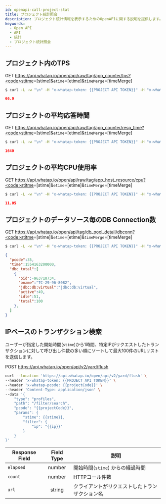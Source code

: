 ```yaml
---
id: openapi-call-project-stat
title: プロジェクト統計照会
description: プロジェクト統計情報を表示するためのOpenAPIに関する説明を提供します。
keywords:
  - Open API
  - API
  - 統計
  - プロジェクト統計照会
---
```


## プロジェクト内のTPS

<span class='apitype'>GET</span> https://api.whatap.io/open/api/raw/tag/app_counter/tps?<code>stitme</code>=[stime]&<code>etime</code>=[etime]&<code>timeMerge</code>=[timeMerge]

```bash title='command'
$ curl -L -w "\n" -H "x-whatap-token: {{PROJECT API TOKEN}}" -H "x-whatap-pcode: {{projectCode}}" "https://api.whatap.io/open/api/raw/tag/app_counter/tps?stime=1554163200000&etime=1554422400000&timeMerge=avg"
```

```json title='response'
66.0
```

## プロジェクトの平均応答時間

<span class='apitype'>GET</span> https://api.whatap.io/open/api/raw/tag/app_counter/resp_time?<code>stitme</code>=[stime]&<code>etime</code>=[etime]&<code>timeMerge</code>=[timeMerge]

```bash title='command'
$ curl -L -w "\n" -H "x-whatap-token: {{PROJECT API TOKEN}}" -H "x-whatap-pcode: {{projectCode}}" "https://api.whatap.io/open/api/raw/tag/app_counter/resp_time?stime=1554163200000&etime=1554422400000&timeMerge=avg"
```

```json title='response'
1640
```

## プロジェクトの平均CPU使用率

<span class='apitype'>GET</span> https://api.whatap.io/open/api/raw/tag/app_host_resource/cpu?<code>stitme</code>=[stime]&<code>etime</code>=[etime]&<code>timeMerge</code>=[timeMerge]

```bash title='command'
$ curl -L -w "\n" -H "x-whatap-token: {{PROJECT API TOKEN}}" -H "x-whatap-pcode: {{projectCode}}" "https://api.whatap.io/open/api/raw/tag/app_host_resource/cpu?stime=1554163200000&etime=1554422400000&timeMerge=avg"
```

```json title='response'
11.05
```

## プロジェクトのデータソース毎のDB Connection数

<span class='apitype'>GET</span> https://api.whatap.io/open/api/tag/db_pool_detail/dbconn?<code>stitme</code>=[stime]&<code>etime</code>=[etime]&<code>timeMerge</code>=[timeMerge]

```bash title='command'
$ curl -L -w "\n" -H "x-whatap-token: {{PROJECT API TOKEN}}" -H "x-whatap-pcode: {{projectCode}}" "https://api.whatap.io/open/api/tag/db_pool_detail/dbconn?stime=1554163200000&etime=1554422400000&timeMerge=avg"
```

```json title='response'
{
  "pcode":35,
  "time":1554163200000,
  "dbc_total":[
    {
      "oid":-963710734,
      "oname":"TC-29-96-8082",
      "jdbc:db:virtual":"jdbc:db:virtual",
      "active":49,
      "idle":51,
      "total":100
    },
  ]
}
```

## IPベースのトランザクション検索

ユーザーが指定した開始時間(`stime`)から1時間、特定IPがリクエストしたトランザクションに対して呼び出し件数の多い順にソートして最大100件のURLリストを送信します。

<span class='apitype'>POST</span> https://api.whatap.io/open/api/v2/yard/flush

```bash title="command"
curl --location 'https://api.whatap.io/open/api/v2/yard/flush' \
--header 'x-whatap-token: {{PROJECT API TOKEN}}' \
--header 'x-whatap-pcode: {{projectCode}}' \
--header 'Content-Type: application/json' \
--data '{
    "type": "profiles",
    "path": "/filter/search",
    "pcode": "{{projectCode}}",
    "params": {
        "stime": {{stime}},
        "filter": {
            "ip": "{{ip}}"
        }
    }
}'
```

| Response Field |            Field Type            | 説明                      |
| -------------- | :------------------------------: | ----------------------- |
| `elapsed`      | <span class='type'>number</span> | 開始時間(`stime`) からの経過時間   |
| `count`        | <span class='type'>number</span> | HTTPコール件数               |
| `url`          | <span class='type'>string</span> | クライアントがリクエストしたトランザクション名 |
